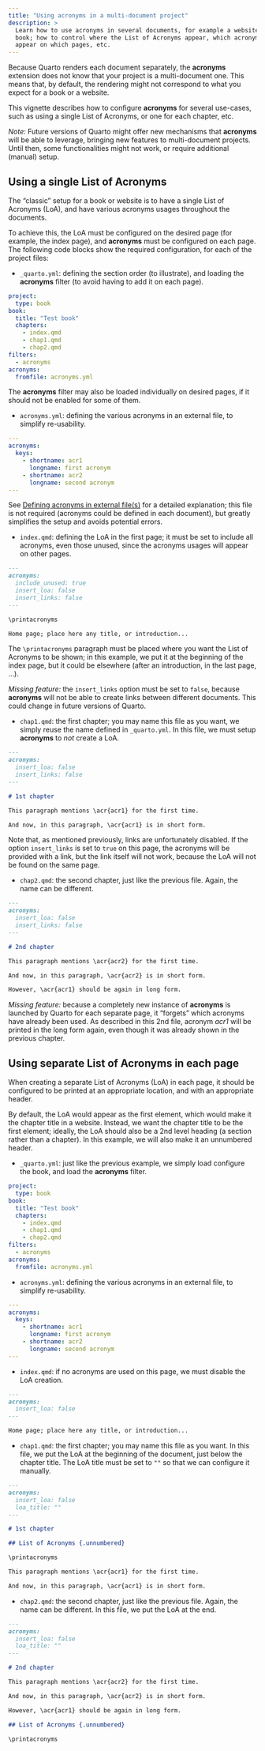 ```yaml
---
title: "Using acronyms in a multi-document project"
description: >
  Learn how to use acronyms in several documents, for example a website or
  book; how to control where the List of Acronyms appear, which acronyms
  appear on which pages, etc.
---
```



Because Quarto renders each document separately, the **acronyms** extension
does not know that your project is a multi-document one. This means that, by
default, the rendering might not correspond to what you expect for a book
or a website.

This vignette describes how to configure **acronyms** for several use-cases,
such as using a single List of Acronyms, or one for each chapter, etc.

*Note:* Future versions of Quarto might offer new mechanisms that **acronyms**
will be able to leverage, bringing new features to multi-document projects.
Until then, some functionalities might not work, or require additional
(manual) setup.

## Using a single List of Acronyms

The "classic" setup for a book or website is to have a single List of Acronyms
(LoA), and have various acronyms usages throughout the documents.

To achieve this, the LoA must be configured on the desired page (for example,
the index page), and **acronyms** must be configured on each page.
The following code blocks show the required configuration, for each of the
project files:

- `_quarto.yml`: defining the section order (to illustrate), and loading the
  **acronyms** filter (to avoid having to add it on each page).

```yaml
project:
  type: book
book:
  title: "Test book"
  chapters:
    - index.qmd
    - chap1.qmd
    - chap2.qmd
filters:
  - acronyms
acronyms:
  fromfile: acronyms.yml
```

The **acronyms** filter may also be loaded individually on desired pages, if
it should not be enabled for some of them.

- `acronyms.yml`: defining the various acronyms in an external file, to
  simplify re-usability.

```yaml
---
acronyms:
  keys:
    - shortname: acr1
      longname: first acronym
    - shortname: acr2
      longname: second acronym
---
```

See [Defining acronyms in external file(s)](external_file.qmd) for a detailed
explanation; this file is not required (acronyms could be defined in each
document), but greatly simplifies the setup and avoids potential errors.

- `index.qmd`: defining the LoA in the first page; it must be set to include
  all acronyms, even those unused, since the acronyms usages will appear on
  other pages.

```markdown
---
acronyms:
  include_unused: true
  insert_loa: false
  insert_links: false
---

\printacronyms

Home page; place here any title, or introduction...
```

The `\printacronyms` paragraph must be placed where you want the List of
Acronyms to be shown; in this example, we put it at the beginning of the
index page, but it could be elsewhere (after an introduction, in the last
page, ...).

*Missing feature:* the `insert_links` option must be set to `false`, because
**acronyms** will not be able to create links between different documents.
This could change in future versions of Quarto.

- `chap1.qmd`: the first chapter; you may name this file as you want, we
  simply reuse the name defined in `_quarto.yml`. In this file, we must setup
  **acronyms** to *not* create a LoA.

```markdown
---
acronyms:
  insert_loa: false
  insert_links: false
---

# 1st chapter

This paragraph mentions \acr{acr1} for the first time.

And now, in this paragraph, \acr{acr1} is in short form.
```

Note that, as mentioned previously, links are unfortunately disabled.
If the option `insert_links` is set to `true` on this page, the acronyms will
be provided with a link, but the link itself will not work, because the LoA
will not be found on the same page.

- `chap2.qmd`: the second chapter, just like the previous file. Again, the
  name can be different.

```markdown
---
acronyms:
  insert_loa: false
  insert_links: false
---

# 2nd chapter

This paragraph mentions \acr{acr2} for the first time.

And now, in this paragraph, \acr{acr2} is in short form.

However, \acr{acr1} should be again in long form.
```

*Missing feature:* because a completely new instance of **acronyms** is launched
by Quarto for each separate page, it "forgets" which acronyms have already
been used. As described in this 2nd file, acronym *acr1* will be printed in the
long form again, even though it was already shown in the previous chapter.


## Using separate List of Acronyms in each page

When creating a separate List of Acronyms (LoA) in each page, it should be
configured to be printed at an appropriate location, and with an appropriate
header.

By default, the LoA would appear as the first element, which would make it the
chapter title in a website. Instead, we want the chapter title to be the first
element; ideally, the LoA should also be a 2nd level heading (a section rather
than a chapter). In this example, we will also make it an unnumbered header.

- `_quarto.yml`: just like the previous example, we simply load configure the
  book, and load the **acronyms** filter.

```yaml
project:
  type: book
book:
  title: "Test book"
  chapters:
    - index.qmd
    - chap1.qmd
    - chap2.qmd
filters:
  - acronyms
acronyms:
  fromfile: acronyms.yml
```

- `acronyms.yml`: defining the various acronyms in an external file, to
simplify re-usability.

```yaml
---
acronyms:
  keys:
    - shortname: acr1
      longname: first acronym
    - shortname: acr2
      longname: second acronym
---
```

- `index.qmd`: if no acronyms are used on this page, we must disable the
  LoA creation.
 
```markdown
---
acronyms:
  insert_loa: false
---

Home page; place here any title, or introduction...
```

- `chap1.qmd`: the first chapter; you may name this file as you want. In this
  file, we put the LoA at the beginning of the document, just below the chapter
  title. The LoA title must be set to `""` so that we can configure it
  manually.

```markdown
---
acronyms:
  insert_loa: false
  loa_title: ""
---

# 1st chapter

## List of Acronyms {.unnumbered}

\printacronyms

This paragraph mentions \acr{acr1} for the first time.

And now, in this paragraph, \acr{acr1} is in short form.
```

- `chap2.qmd`: the second chapter, just like the previous file. Again, the
  name can be different. In this file, we put the LoA at the end.

```markdown
---
acronyms:
  insert_loa: false
  loa_title: ""
---

# 2nd chapter

This paragraph mentions \acr{acr2} for the first time.

And now, in this paragraph, \acr{acr2} is in short form.

However, \acr{acr1} should be again in long form.

## List of Acronyms {.unnumbered}

\printacronyms
```
